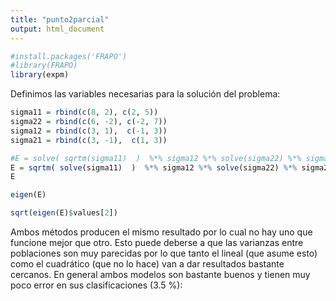 ```yaml
---
title: "punto2parcial"
output: html_document
---
```


```r
#install.packages('FRAPO')
#library(FRAPO)
library(expm)
```


Definimos las variables necesarias para la solución del problema: 

```r
sigma11 = rbind(c(8, 2), c(2, 5))
sigma22 = rbind(c(6, -2), c(-2, 7))
sigma12 = rbind(c(3, 1),  c(-1, 3))
sigma21 = rbind(c(3, -1),  c(1, 3))
```



```r
#E = solve( sqrtm(sigma11)  )  %*% sigma12 %*% solve(sigma22) %*% sigma21 %*% solve(sqrtm(sigma11))
E = sqrtm( solve(sigma11)  )  %*% sigma12 %*% solve(sigma22) %*% sigma21 %*% sqrtm(solve(sigma11))
E
```

```r
eigen(E)
```

```r
sqrt(eigen(E)$values[2])
```

Ambos métodos producen el mismo resultado por lo cual no hay uno que funcione mejor que otro. Esto puede deberse a que las varianzas entre poblaciones son muy parecidas por lo que tanto el lineal (que asume esto) como el cuadrático (que no lo hace) van a dar resultados bastante cercanos. En general ambos modelos son bastante buenos y tienen muy poco error en sus clasificaciones (3.5 %):
